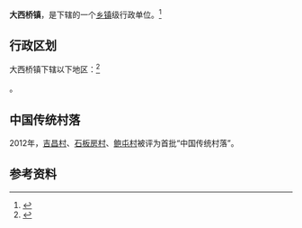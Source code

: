 {{中国乡级行政区|52/04/02/105/000}}

'''大西桥镇'''，是{{PRC admin/fullname|52/04/02/105/000|3}}下辖的一个[[乡镇|乡镇]]级行政单位。<ref>{{PRC admin/ref sgc|{{PRC admin/parent|52/04/02/105/000}}}}</ref>

== 行政区划 ==

大西桥镇下辖以下地区：<ref>{{PRC admin/ref sgc|52/04/02/105/000}}</ref>

{{PRC admin/children|52/04/02/105/000}}。

==中国传统村落==
2012年，[[吉昌村|吉昌村]]、[[石板房村|石板房村]]、[[鲍屯村|鲍屯村]]被评为首批“中国传统村落”。

== 参考资料 ==

{{reflist}}

{{行政区划小作品}}
{{PRC admin/navcat|52/04/02/105/000}}